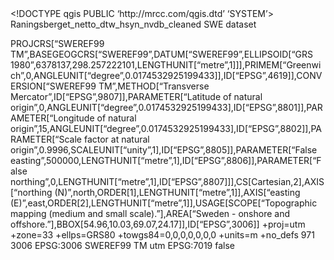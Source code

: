 <!DOCTYPE qgis PUBLIC 'http://mrcc.com/qgis.dtd' 'SYSTEM'>
<qgis version="3.28.1-Firenze">
  <identifier>Raningsberget_netto_dtw_hsyn_nvdb_cleaned</identifier>
  <parentidentifier></parentidentifier>
  <language>SWE</language>
  <type>dataset</type>
  <title>Raningsberget_netto_dtw_hsyn_nvdb_cleaned</title>
  <abstract></abstract>
  <contact>
    <name></name>
    <organization></organization>
    <position></position>
    <voice></voice>
    <fax></fax>
    <email></email>
    <role></role>
  </contact>
  <links/>
  <fees></fees>
  <encoding></encoding>
  <crs>
    <spatialrefsys nativeFormat="Wkt">
      <wkt>PROJCRS["SWEREF99 TM",BASEGEOGCRS["SWEREF99",DATUM["SWEREF99",ELLIPSOID["GRS 1980",6378137,298.257222101,LENGTHUNIT["metre",1]]],PRIMEM["Greenwich",0,ANGLEUNIT["degree",0.0174532925199433]],ID["EPSG",4619]],CONVERSION["SWEREF99 TM",METHOD["Transverse Mercator",ID["EPSG",9807]],PARAMETER["Latitude of natural origin",0,ANGLEUNIT["degree",0.0174532925199433],ID["EPSG",8801]],PARAMETER["Longitude of natural origin",15,ANGLEUNIT["degree",0.0174532925199433],ID["EPSG",8802]],PARAMETER["Scale factor at natural origin",0.9996,SCALEUNIT["unity",1],ID["EPSG",8805]],PARAMETER["False easting",500000,LENGTHUNIT["metre",1],ID["EPSG",8806]],PARAMETER["False northing",0,LENGTHUNIT["metre",1],ID["EPSG",8807]]],CS[Cartesian,2],AXIS["northing (N)",north,ORDER[1],LENGTHUNIT["metre",1]],AXIS["easting (E)",east,ORDER[2],LENGTHUNIT["metre",1]],USAGE[SCOPE["Topographic mapping (medium and small scale)."],AREA["Sweden - onshore and offshore."],BBOX[54.96,10.03,69.07,24.17]],ID["EPSG",3006]]</wkt>
      <proj4>+proj=utm +zone=33 +ellps=GRS80 +towgs84=0,0,0,0,0,0,0 +units=m +no_defs</proj4>
      <srsid>971</srsid>
      <srid>3006</srid>
      <authid>EPSG:3006</authid>
      <description>SWEREF99 TM</description>
      <projectionacronym>utm</projectionacronym>
      <ellipsoidacronym>EPSG:7019</ellipsoidacronym>
      <geographicflag>false</geographicflag>
    </spatialrefsys>
  </crs>
  <extent>
    <spatial crs="EPSG:3006" dimensions="2" minx="0" maxx="0" maxz="0" maxy="0" miny="0" minz="0"/>
    <temporal>
      <period>
        <start></start>
        <end></end>
      </period>
    </temporal>
  </extent>
</qgis>
